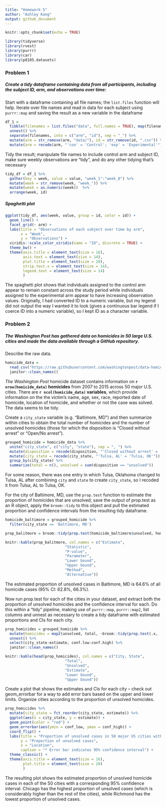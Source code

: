 ```yaml
---
title: "Homework 5"
author: "Ashley Kang"
output: github_document
---
```


```r
knitr::opts_chunk$set(echo = TRUE)

library(tidyverse)
library(rvest)
library(purrr)
library(car)
library(p8105.datasets)
```

### Problem 1

##### Create a tidy dataframe containing data from all participants, including the subject ID, arm, and observations over time:  


Start with a dataframe containing all file names; the `list.files` function will help. Iterate over file names and read in data for each subject using `purrr::map` and saving the result as a new variable in the dataframe

```r
df_1 =
  tibble(filenames = list.files("data", full.names = TRUE), map(filenames, read_csv)) %>% 
  unnest() %>% 
  separate(filenames, into = c("arm", "id"), sep = "_") %>%
  mutate(arm = str_remove(arm, "data/"), id = str_remove(id, ".csv")) %>% 
  mutate(arm = recode(arm, "'con' = 'Control'; 'exp' = 'Experimental'"))
```

Tidy the result; manipulate file names to include control arm and subject ID, make sure weekly observations are “tidy”, and do any other tidying that’s necessary

```r
tidy_df = df_1 %>% 
  gather(key = week, value = value, "week_1":"week_8") %>% 
  mutate(week = str_remove(week, "week_")) %>% 
  mutate(week = as.numeric(week))  %>%
  arrange(week, id)
```

##### Spaghetti plot
```r
ggplot(tidy_df, aes(week, value, group = id, color = id)) +
  geom_line() +
  facet_grid(~ arm) +
  labs(title = "Observations of each subject over time by arm",
       x = "Week",
       y = "Observations") +
  viridis::scale_color_viridis(name = "ID", discrete = TRUE) +
  theme_bw() +
  theme(axis.title = element_text(size = 16), 
        axis.text = element_text(size = 14), 
        plot.title = element_text(size = 20), 
        strip.text.x = element_text(size = 14), 
        legend.text = element_text(size = 14)
        )
```

The spaghetti plot shows that individuals assigned to the control arm appear to remain constant across the study period while individuals assigned to the experimental arm appear to have increasing observation values. Originally, I had converted ID to a numeric variable, but my legend did not output the way I wanted it to look (gives a continuous bar legend if I coerce ID into a numeric variable), so I kept ID as a character variable.

### Problem 2

##### *The Washington Post* has gathered data on homicides in 50 large U.S. cities and made the data available through a GitHub repository. 

Describe the raw data.

```r
homicide_data = 
  read_csv("https://raw.githubusercontent.com/washingtonpost/data-homicides/master/homicide-data.csv") %>% 
  janitor::clean_names()
```

*The Washington Post* homicide dataset contains information on **`r nrow(homicide_data)` homicides** from 2007 to 2015 across 50 major U.S. cities. There are **`r ncol(homicide_data)` variables**, which provide information on the the victim's name, age, sex, race, reported date of homicide, location of homicide, and whether or not the case was solved. The data seems to be tidy.  

Create a `city_state` variable (e.g. “Baltimore, MD”) and then summarize within cities to obtain the total number of homicides and the number of unsolved homicides (those for which the disposition is “Closed without arrest” or “Open/No arrest”).

```r
grouped_homicide = homicide_data %>%
  unite("city_state", c("city", "state"), sep = ", ") %>% 
  mutate(disposition = recode(disposition, "'Closed without arrest' = 'unsolved'; 'Open/No arrest' = 'unsolved'; 'Closed by arrest' = 'solved'")) %>%
  mutate(city_state = recode(city_state, "'Tulsa, AL' = 'Tulsa, OK'")) %>% 
  group_by(city_state) %>% 
  summarize(total = n(), unsolved = sum(disposition == "unsolved"))
```
For some reason, there was one entry in which Tulsa, Oklahoma changed to Tulsa, AL after combining `city` and `state` to create `city_state`, so I recoded it from Tulsa, AL to Tulsa, OK.


For the city of Baltimore, MD, use the `prop.test` function to estimate the proportion of homicides that are unsolved; save the output of prop.test as an R object, apply the `broom::tidy` to this object and pull the estimated proportion and confidence intervals from the resulting tidy dataframe.

```r
homicide_baltimore = grouped_homicide %>% 
  filter(city_state == 'Baltimore, MD')

prop_balitmore = broom::tidy(prop.test(homicide_baltimore$unsolved, homicide_baltimore$total))

knitr::kable(prop_balitmore, col.names = c("Estimate",
                           "Statistic",
                           "P-value",
                           "Parameter",
                           "Lower bound",
                           "Upper bound",
                           "Method",
                           "Alternative"))
```

The estimated proportion of unsolved cases in Baltimore, MD is 64.6% of all homicide cases (95% CI: 62.8%, 66.3%).

Now run prop.test for each of the cities in your dataset, and extract both the proportion of unsolved homicides and the confidence interval for each. Do this within a “tidy” pipeline, making use of `purrr::map`, `purrr::map2`, list columns and  unnest as necessary to create a tidy dataframe with estimated proportions and CIs for each city.

```r
prop_homicides = grouped_homicide %>% 
  mutate(homicides = map2(unsolved, total, ~broom::tidy(prop.test(.x, .y)))) %>% 
  unnest() %>% 
  select(city_state:estimate, conf.low:conf.high) %>% 
  janitor::clean_names()

knitr::kable(head(prop_homicides), col.names = c("City, State",
                           "Total",
                           "Unsolved",
                           "Estimate",
                           "Lower bound",
                           "Upper bound"))
```

Create a plot that shows the estimates and CIs for each city – check out geom_errorbar for a way to add error bars based on the upper and lower limits. Organize cities according to the proportion of unsolved homicides.

```r
prop_homicides %>% 
  mutate(city_state = fct_reorder(city_state, estimate)) %>% 
  ggplot(aes(x = city_state, y = estimate)) + 
  geom_point(color = "red") + 
  geom_errorbar(aes(ymin = conf_low, ymax = conf_high)) + 
  coord_flip() + 
  labs(title = "Proportion of unsolved cases in 50 major US cities with 95% CI", 
       y = "Proportion of unsolved cases", 
       x = "Location",
       caption = "* Error bar indicates 95% confidence interval") + 
  theme_classic() +
  theme(axis.title = element_text(size = 16), 
        plot.title = element_text(size = 20)
        ) 
```

The resulting plot shows the estimated proportion of unsolved homicide cases in each of the 50 cities with a corresponding 95% confidence interval. Chicago has the highest proportion of unsolved cases (which is considerably higher than the rest of the cities), while Richmond has the lowest proportion of unsolved cases.

